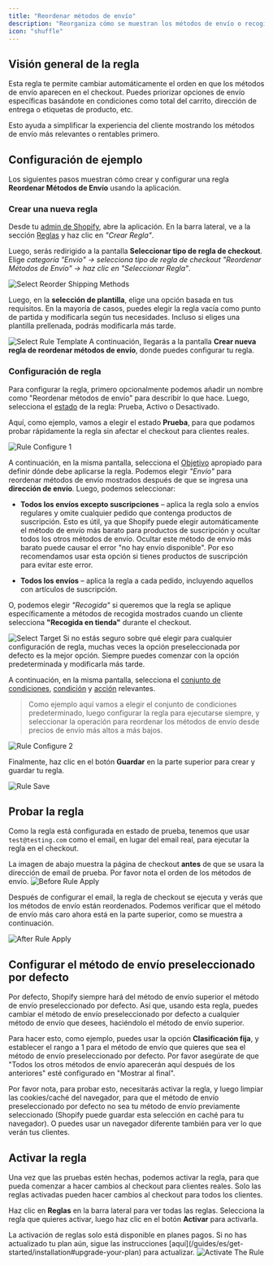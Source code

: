 ```yaml
---
title: "Reordenar métodos de envío"
description: "Reorganiza cómo se muestran los métodos de envío o recogida en el checkout bajo condiciones dadas."
icon: "shuffle"
---
```


## Visión general de la regla

Esta regla te permite cambiar automáticamente el orden en que los métodos de envío aparecen en el checkout.
Puedes priorizar opciones de envío específicas basándote en condiciones como total del carrito, dirección de entrega o etiquetas de producto, etc.

Esto ayuda a simplificar la experiencia del cliente mostrando los métodos de envío más relevantes o rentables primero.

## Configuración de ejemplo

Los siguientes pasos muestran cómo crear y configurar una regla **Reordenar Métodos de Envío** usando la aplicación.

### Crear una nueva regla

Desde tu [admin de Shopify](/guides/es/get-started/installation#go-to-the-app), abre la aplicación. En la barra lateral, ve a la sección [Reglas](/guides/es/get-started/quickstart#create-a-sample-rule) y haz clic en _"Crear Regla"_.

Luego, serás redirigido a la pantalla **Seleccionar tipo de regla de checkout**. Elige _categoría "Envío" → selecciona tipo de regla de checkout "Reordenar Métodos de Envío" → haz clic en "Seleccionar Regla"_.

<img
  src="/images/essentials/shipping/select-reorder-shipping-methods.webp"
  alt="Select Reorder Shipping Methods"
/>

Luego, en la **selección de plantilla**, elige una opción basada en tus requisitos. En la mayoría de casos, puedes elegir la regla vacía como punto de partida y modificarla según tus necesidades. Incluso si eliges una plantilla prellenada, podrás modificarla más tarde.

<img
  src="/images/shared/select-rule-template.webp"
  alt="Select Rule Template"
/>
A continuación, llegarás a la pantalla **Crear nueva regla de reordenar métodos de envío**, donde
puedes configurar tu regla.

### Configuración de regla

Para configurar la regla, primero opcionalmente podemos añadir un nombre como "Reordenar métodos de envío" para describir lo que hace. Luego, selecciona el [estado](/guides/es/get-started/concepts#status) de la regla: Prueba, Activo o Desactivado.

Aquí, como ejemplo, vamos a elegir el estado **Prueba**, para que podamos probar rápidamente la regla sin afectar el checkout para clientes reales.

<img src="/images/shared/rule-configure-1.webp" alt="Rule Configure 1" />

A continuación, en la misma pantalla, selecciona el [Objetivo](/guides/es/get-started/concepts#target) apropiado para definir dónde debe aplicarse la regla. Podemos elegir _"Envío"_ para reordenar métodos de envío mostrados después de que se ingresa una **dirección de envío**. Luego, podemos seleccionar:

- **Todos los envíos excepto suscripciones** – aplica la regla solo a envíos regulares y omite cualquier pedido que contenga productos de suscripción. Esto es útil, ya que Shopify puede elegir automáticamente el método de envío más barato para productos de suscripción y ocultar todos los otros métodos de envío. Ocultar este método de envío más barato puede causar el error "no hay envío disponible". Por eso recomendamos usar esta opción si tienes productos de suscripción para evitar este error.

- **Todos los envíos** – aplica la regla a cada pedido, incluyendo aquellos con artículos de suscripción.

O, podemos elegir _"Recogida"_ si queremos que la regla se aplique específicamente a métodos de recogida mostrados cuando un cliente selecciona **"Recogida en tienda"** durante el checkout.

<img src="/images/essentials/shipping/select-target.webp" alt="Select Target" />

<Info>
  Si no estás seguro sobre qué elegir para cualquier configuración de regla, muchas veces la
  opción preseleccionada por defecto es la mejor opción. Siempre puedes comenzar con la
  opción predeterminada y modificarla más tarde.
</Info>

A continuación, en la misma pantalla, selecciona el [conjunto de condiciones](/guides/es/get-started/concepts#condition-set), [condición](/guides/es/get-started/concepts#conditions-when) y [acción](/guides/es/get-started/concepts#action-what) relevantes.

> Como ejemplo aquí vamos a elegir el conjunto de condiciones predeterminado, luego configurar la regla para ejecutarse siempre, y seleccionar la operación para reordenar los métodos de envío desde precios de envío más altos a más bajos.

<img src="/images/shared/rule-configure-2.webp" alt="Rule Configure 2" />

Finalmente, haz clic en el botón <b>Guardar</b> en la parte superior para crear y guardar tu regla.

<img src="/images/shared/save-rule.webp" alt="Rule Save" />

## Probar la regla

Como la regla está configurada en estado de prueba, tenemos que usar `test@testing.com` como el email, en lugar del email real, para ejecutar la regla en el checkout.

<Warning>
  La imagen de abajo muestra la página de checkout <b>antes</b> de que se usara la dirección de email
  de prueba. Por favor nota el orden de los métodos de envío.
</Warning>

<img src="/images/shared/before-rule-apply.webp" alt="Before Rule Apply" />

Después de configurar el email, la regla de checkout se ejecuta y verás que los métodos de envío están reordenados. Podemos verificar que el método de envío más caro ahora está en la parte superior, como se muestra a continuación.

<img src="/images/shared/after-rule-apply.webp" alt="After Rule Apply" />

## Configurar el método de envío preseleccionado por defecto

Por defecto, Shopify siempre hará del método de envío superior el método de envío preseleccionado por defecto. Así que, usando esta regla, puedes cambiar el método de envío preseleccionado por defecto a cualquier método de envío que desees, haciéndolo el método de envío superior.

Para hacer esto, como ejemplo, puedes usar la opción **Clasificación fija**, y establecer el rango a 1 para el método de envío que quieres que sea el método de envío preseleccionado por defecto. Por favor asegúrate de que "Todos los otros métodos de envío aparecerán aquí después de los anteriores" esté configurado en "Mostrar al final".

<Warning>
  Por favor nota, para probar esto, necesitarás activar la regla, y luego limpiar
  las cookies/caché del navegador, para que el método de envío preseleccionado por defecto
  no sea tu método de envío previamente seleccionado (Shopify puede guardar esta
  selección en caché para tu navegador). O puedes usar un navegador diferente también
  para ver lo que verán tus clientes.
</Warning>

## Activar la regla

Una vez que las pruebas estén hechas, podemos activar la regla, para que pueda comenzar a hacer cambios al checkout para clientes reales. Solo las reglas activadas pueden hacer cambios al checkout para todos los clientes.

Haz clic en **Reglas** en la barra lateral para ver todas las reglas. Selecciona la regla que quieres activar, luego haz clic en el botón **Activar** para activarla.

<Warning>
  La activación de reglas solo está disponible en planes pagos. Si no has actualizado tu
  plan aún, sigue las instrucciones
  [aquí](/guides/es/get-started/installation#upgrade-your-plan) para actualizar.
</Warning>
<img src="/images/shared/activate-the-rule.webp" alt="Activate The Rule" />
